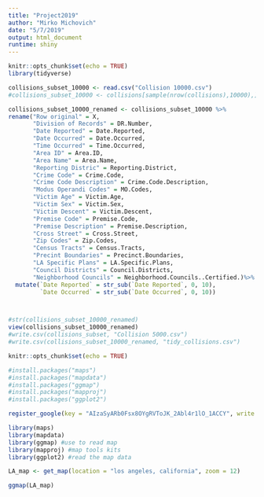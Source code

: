 ```yaml
---
title: "Project2019"
author: "Mirko Michovich"
date: "5/7/2019"
output: html_document
runtime: shiny
---
```


```r
knitr::opts_chunk$set(echo = TRUE)
library(tidyverse)
```


```r
collisions_subset_10000 <- read.csv("Collision 10000.csv")
#collisions_subset_10000 <- collisions[sample(nrow(collisions),10000),]

collisions_subset_10000_renamed <- collisions_subset_10000 %>%
rename("Row original" = X,
       "Division of Records" = DR.Number,
       "Date Reported" = Date.Reported,
       "Date Occurred" = Date.Occurred,
       "Time Occurred" = Time.Occurred,
       "Area ID" = Area.ID,
       "Area Name" = Area.Name,
       "Reporting Distric" = Reporting.District,
       "Crime Code" = Crime.Code,
       "Crime Code Description" = Crime.Code.Description,
       "Modus Operandi Codes" = MO.Codes,
       "Victim Age" = Victim.Age,
       "Victim Sex" = Victim.Sex,
       "Victim Descent" = Victim.Descent,
       "Premise Code" = Premise.Code,
       "Premise Description" = Premise.Description,
       "Cross Street" = Cross.Street,
       "Zip Codes" = Zip.Codes,
       "Census Tracts" = Census.Tracts,
       "Precint Boundaries" = Precinct.Boundaries,
       "LA Specific Plans" = LA.Specific.Plans,
       "Council Districts" = Council.Districts,
       "Neighborhood Councils" = Neighborhood.Councils..Certified.)%>%
  mutate(`Date Reported` = str_sub(`Date Reported`, 0, 10),
         `Date Occurred` = str_sub(`Date Occurred`, 0, 10))



#str(collisions_subset_10000_renamed)
view(collisions_subset_10000_renamed)
#write.csv(collisions_subset, "Collision 5000.csv")
#write.csv(collisions_subset_10000_renamed, "tidy_collisions.csv")

```



```r
knitr::opts_chunk$set(echo = TRUE)

#install.packages("maps")
#install.packages("mapdata")
#install.packages("ggmap")
#install.packages("mapproj")
#install.packages("ggplot2")

register_google(key = "AIzaSyARb0Fsx8OYgRVToJK_2Abl4r1lO_1ACCY", write = TRUE)

library(maps)
library(mapdata)
library(ggmap) #use to read map
library(mapproj) #map tools kits
library(ggplot2) #read the map data
```

```r

LA_map <- get_map(location = "los angeles, california", zoom = 12)

ggmap(LA_map)




```



